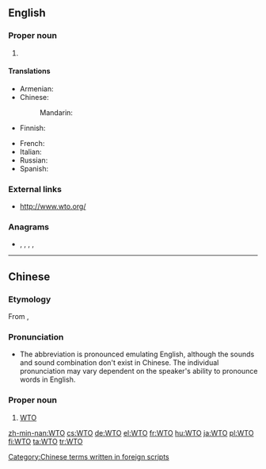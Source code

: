 ==English==
{{wikipedia}}

===Proper noun===
{{en-proper noun}}

# {{lb|en|international law}} {{initialism of|World Trade Organization|lang=en}}

====Translations====
{{trans-top|World Trade Organization}}
* Armenian: {{t|hy|ԱՀԿ}}
* Chinese:
*: Mandarin: {{t|cmn|WTO}}
* Finnish: {{t-needed|fi}}
{{trans-mid}}
* French: {{t+|fr|OMC|f}}
* Italian: {{t|it|OMC}}
* Russian: {{t+|ru|ВТО|f}}
* Spanish: {{t|es|OMC}}
{{trans-bottom}}

===External links===
* http://www.wto.org/

===Anagrams===
* {{l|en|OTW}}, {{l|en|owt}}, {{l|en|tow}}, {{l|en|two}}, {{l|en|wot}}

----

==Chinese==

===Etymology===
From {{etyl|en|zh}} {{m|en|WTO}}, {{initialism of|World Trade Organization|cap=i|nocat=1|lang=zh}}

===Pronunciation===
* The abbreviation is pronounced emulating English, although the sounds and sound combination don't exist in Chinese. The individual pronunciation may vary dependent on the speaker's ability to pronounce words in English. <!-- based on discussion with educated Chinese speakers and personal experience, User:Atitarev -->

===Proper noun===
{{zh-proper noun}}

# [[#English|WTO]]

[[Category:Chinese terms written in foreign scripts]]

[[zh-min-nan:WTO]]
[[cs:WTO]]
[[de:WTO]]
[[el:WTO]]
[[fr:WTO]]
[[hu:WTO]]
[[ja:WTO]]
[[pl:WTO]]
[[fi:WTO]]
[[ta:WTO]]
[[tr:WTO]]